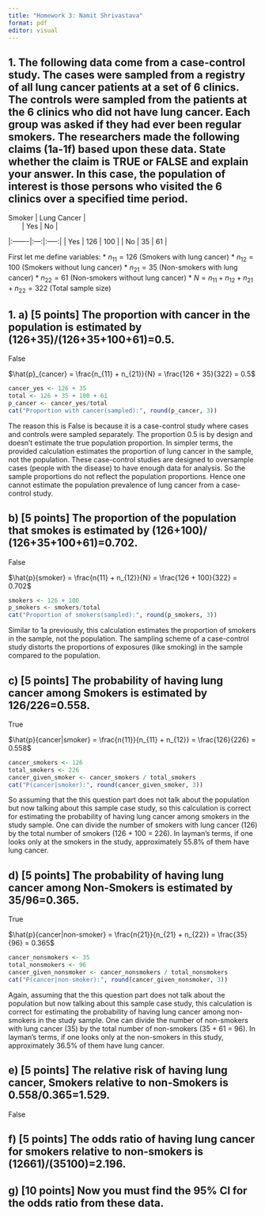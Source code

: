 ```yaml
---
title: "Homework 3: Namit Shrivastava"
format: pdf
editor: visual
---
```


## 1. The following data come from a case-control study. The cases were sampled from a registry of all lung cancer patients at a set of 6 clinics. The controls were sampled from the patients at the 6 clinics who did not have lung cancer. Each group was asked if they had ever been regular smokers. The researchers made the following claims (1a-1f) based upon these data. State whether the claim is TRUE or FALSE and explain your answer. In this case, the population of interest is those persons who visited the 6 clinics over a specified time period.

| Smoker | Lung Cancer |     
|        | Yes | No    |
|:-------|:---:|:-----:|
| Yes    | 126 | 100   |
| No     | 35  | 61    |

First let me define variables:
* $n_{11} = 126$ (Smokers with lung cancer)
* $n_{12} = 100$ (Smokers without lung cancer)
* $n_{21} = 35$ (Non-smokers with lung cancer)
* $n_{22} = 61$ (Non-smokers without lung cancer)
* $N = n_{11} + n_{12} + n_{21} + n_{22} = 322$ (Total sample size)

## 1. a) [5 points] The proportion with cancer in the population is estimated by (126+35)/(126+35+100+61)=0.5.

False

$\hat{p}_{cancer} = \frac{n_{11} + n_{21}}{N} = \frac{126 + 35}{322} = 0.5$
```r
cancer_yes <- 126 + 35
total <- 126 + 35 + 100 + 61
p_cancer <- cancer_yes/total
cat("Proportion with cancer(sampled):", round(p_cancer, 3))
```

The reason this is False is because it is a case-control study where cases and controls were sampled separately. The proportion 0.5 is by design and doesn't estimate the true population proportion. In simpler terms, the provided calculation estimates the proportion of lung cancer in the sample, not the population.  These case-control studies are designed to oversample cases (people with the disease) to have enough data for analysis. So the sample proportions do not reflect the population proportions. Hence one cannot estimate the population prevalence of lung cancer from a case-control study.

## b) [5 points] The proportion of the population that smokes is estimated by (126+100)/ (126+35+100+61)=0.702.

False

$\hat{p}{smoker} = \frac{n{11} + n_{12}}{N} = \frac{126 + 100}{322} = 0.702$
```r
smokers <- 126 + 100
p_smokers <- smokers/total
cat("Proportion of smokers(sampled):", round(p_smokers, 3))
```

Similar to 1a previously, this calculation estimates the proportion of smokers in the sample, not the population.  The sampling scheme of a case-control study distorts the proportions of exposures (like smoking) in the sample compared to the population.

## c) [5 points] The probability of having lung cancer among Smokers is estimated by 126/226=0.558.

True

$\hat{p}{cancer|smoker} = \frac{n{11}}{n_{11} + n_{12}} = \frac{126}{226} = 0.558$
```r
cancer_smokers <- 126
total_smokers <- 226
cancer_given_smoker <- cancer_smokers / total_smokers
cat("P(cancer|smoker):", round(cancer_given_smoker, 3))
```

So assuming that the this question part does not talk about the population but now talking about this sample case study, so this calculation is correct for estimating the probability of having lung cancer among smokers in the study sample. One can divide the number of smokers with lung cancer (126) by the total number of smokers (126 + 100 = 226).
In layman’s terms, if one looks only at the smokers in the study, approximately 55.8% of them have lung cancer.


## d) [5 points] The probability of having lung cancer among Non-Smokers is estimated by 35/96=0.365.

True

$\hat{p}{cancer|non-smoker} = \frac{n{21}}{n_{21} + n_{22}} = \frac{35}{96} = 0.365$
```r
cancer_nonsmokers <- 35
total_nonsmokers <- 96
cancer_given_nonsmoker <- cancer_nonsmokers / total_nonsmokers
cat("P(cancer|non-smoker):", round(cancer_given_nonsmoker, 3))
```

Again, assuming that the this question part does not talk about the population but now talking about this sample case study, this calculation is correct for estimating the probability of having lung cancer among non-smokers in the study sample. One can divide the number of non-smokers with lung cancer (35) by the total number of non-smokers (35 + 61 = 96).
In layman’s terms, if one looks only at the non-smokers in this study, approximately 36.5% of them have lung cancer.

## e) [5 points] The relative risk of having lung cancer, Smokers relative to non-Smokers is 0.558/0.365=1.529.

False




## f) [5 points] The odds ratio of having lung cancer for smokers relative to non-smokers is (12661)/(35100)=2.196.
## g) [10 points] Now you must find the 95% CI for the odds ratio from these data.